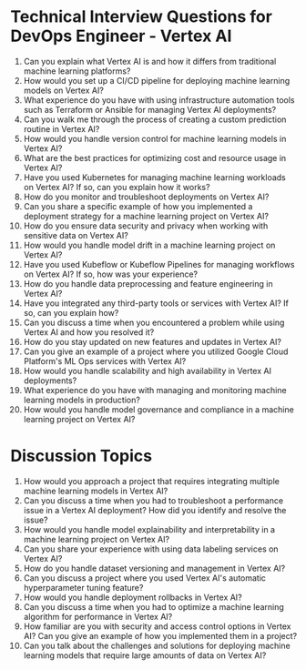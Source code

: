 

# Technical Interview Questions for DevOps Engineer - Vertex AI

1. Can you explain what Vertex AI is and how it differs from traditional machine learning platforms?
2. How would you set up a CI/CD pipeline for deploying machine learning models on Vertex AI?
3. What experience do you have with using infrastructure automation tools such as Terraform or Ansible for managing Vertex AI deployments?
4. Can you walk me through the process of creating a custom prediction routine in Vertex AI?
5. How would you handle version control for machine learning models in Vertex AI?
6. What are the best practices for optimizing cost and resource usage in Vertex AI?
7. Have you used Kubernetes for managing machine learning workloads on Vertex AI? If so, can you explain how it works?
8. How do you monitor and troubleshoot deployments on Vertex AI?
9. Can you share a specific example of how you implemented a deployment strategy for a machine learning project on Vertex AI?
10. How do you ensure data security and privacy when working with sensitive data on Vertex AI?
11. How would you handle model drift in a machine learning project on Vertex AI?
12. Have you used Kubeflow or Kubeflow Pipelines for managing workflows on Vertex AI? If so, how was your experience?
13. How do you handle data preprocessing and feature engineering in Vertex AI?
14. Have you integrated any third-party tools or services with Vertex AI? If so, can you explain how?
15. Can you discuss a time when you encountered a problem while using Vertex AI and how you resolved it?
16. How do you stay updated on new features and updates in Vertex AI?
17. Can you give an example of a project where you utilized Google Cloud Platform's ML Ops services with Vertex AI?
18. How would you handle scalability and high availability in Vertex AI deployments?
19. What experience do you have with managing and monitoring machine learning models in production?
20. How would you handle model governance and compliance in a machine learning project on Vertex AI?

# Discussion Topics

1. How would you approach a project that requires integrating multiple machine learning models in Vertex AI?
2. Can you discuss a time when you had to troubleshoot a performance issue in a Vertex AI deployment? How did you identify and resolve the issue?
3. How would you handle model explainability and interpretability in a machine learning project on Vertex AI?
4. Can you share your experience with using data labeling services on Vertex AI?
5. How do you handle dataset versioning and management in Vertex AI?
6. Can you discuss a project where you used Vertex AI's automatic hyperparameter tuning feature?
7. How would you handle deployment rollbacks in Vertex AI?
8. Can you discuss a time when you had to optimize a machine learning algorithm for performance in Vertex AI?
9. How familiar are you with security and access control options in Vertex AI? Can you give an example of how you implemented them in a project?
10. Can you talk about the challenges and solutions for deploying machine learning models that require large amounts of data on Vertex AI?